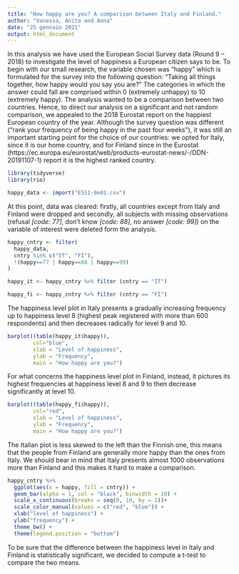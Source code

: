 ```yaml
---
title: "How happy are you? A comparison between Italy and Finland."
author: "Vanessa, Anita and Anna"
date: "25 gennaio 2021"
output: html_document
---
```

In this analysis we have used the European Social Survey data (Round 9 – 2018) to investigate the level of happiness a European citizen says to be. 
To begin with our small research, the variable chosen was “happy” which is formulated for the survey into the following question:
“Taking all things together, how happy would you say you are?”
The categories in which the answer could fall are comprised within 0 (extremely unhappy) to 10 (extremely happy). 
The analysis wanted to be a comparison between two countries. Hence, to direct our analysis on a significant and not random comparison, we appealed to the 2018 Eurostat report on the happiest European country of the year. Although the survey question was different (“rank your frequency of being happy in the past four weeks”), it was still an important starting point for the choice of our countries: 
we opted for Italy, since it is our home country, and for Finland since in the 
Eurostat (https://ec.europa.eu/eurostat/web/products-eurostat-news/-/DDN-20191107-1) report it is the highest ranked country.
```r
library(tidyverse)
library(rio)

happy_data <- import("ESS1-9e01.csv")
```

At this point, data was cleared: firstly, all countries except from Italy and Finland were dropped and secondly, all subjects with missing observations (refusal *[code: 77]*, don’t know *[code: 88]*, no answer *[code: 99]*) on the variable of interest were deleted form the analysis.

```r
happy_cntry <- filter(
  happy_data,
  cntry %in% c("IT", "FI"),
  !(happy==77 | happy==88 | happy==99)
)

happy_it <- happy_cntry %>% filter (cntry == "IT")

happy_fi <- happy_cntry %>% filter (cntry == "FI")
```

The happiness level plot in Italy presents a gradually increasing frequency up to happiness level 8 (highest peak registered with more than 600 respondents) and then decreases radically for level 9 and 10.
```r
barplot((table(happy_it$happy)),
        col="blue",
        xlab = "Level of happiness",
        ylab = "Frequency",
        main = "How happy are you?")
```


For what concerns the happiness level plot in Finland, instead, it pictures its highest frequencies at happiness level 8 and 9 to then decrease significantly at level 10. 
```r
barplot((table(happy_fi$happy)),
        col="red",
        xlab = "Level of happiness",
        ylab = "Frequency",
        main = "How happy are you?")
```


The Italian plot is less skewed to the left than the Finnish one, this means that the people from Finland are generally more happy than the ones from Italy. 
We should bear in mind that Italy presents almost 1000 observations more than Finland and this makes it hard to make a comparison.
```r
happy_cntry %>%
  ggplot(aes(x = happy, fill = cntry)) +
  geom_bar(alpha = 1, col = "black", binwidth = 10) +
  scale_x_continuous(breaks = seq(0, 10, by = 1))+
  scale_color_manual(values = c("red", "blue")) +
  xlab("level of happiness") +
  ylab("frequency") +
  theme_bw() +
  theme(legend.position = "bottom")
```

To be sure that the difference between the happiness level in Italy and Finland is statistically significant, we decided to compute a t-test to compare the two means.


